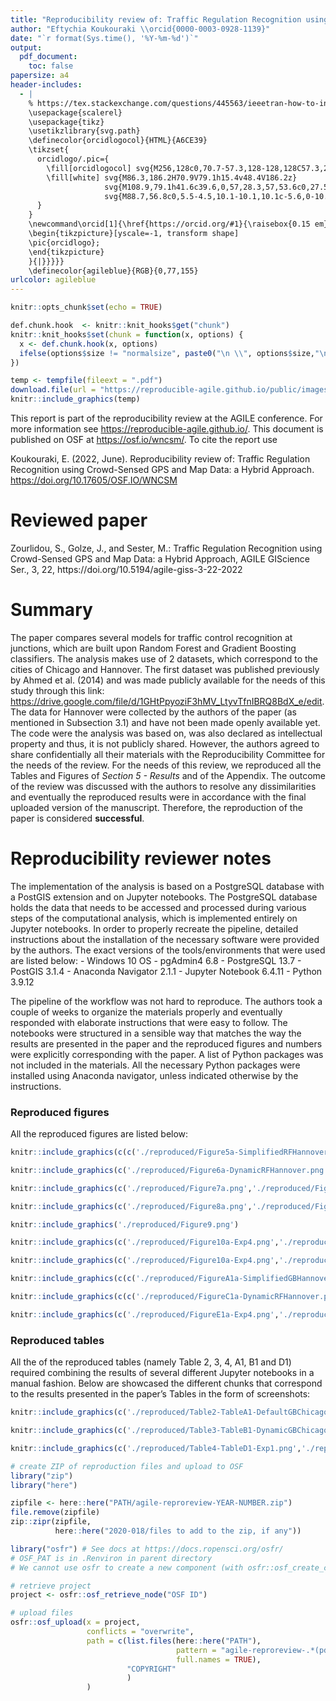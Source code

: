 ```yaml
---
title: "Reproducibility review of: Traffic Regulation Recognition using Crowd-Sensed GPS and Map Data: a Hybrid Approach"
author: "Eftychia Koukouraki \\orcid{0000-0003-0928-1139}"
date: "`r format(Sys.time(), '%Y-%m-%d')`"
output:
  pdf_document:
    toc: false
papersize: a4
header-includes:
  - |
    % https://tex.stackexchange.com/questions/445563/ieeetran-how-to-include-orcid-in-tex-pdf-with-pdflatex/445583 (works with pdflatex)
    \usepackage{scalerel}
    \usepackage{tikz}
    \usetikzlibrary{svg.path}
    \definecolor{orcidlogocol}{HTML}{A6CE39}
    \tikzset{
      orcidlogo/.pic={
        \fill[orcidlogocol] svg{M256,128c0,70.7-57.3,128-128,128C57.3,256,0,198.7,0,128C0,57.3,57.3,0,128,0C198.7,0,256,57.3,256,128z};
        \fill[white] svg{M86.3,186.2H70.9V79.1h15.4v48.4V186.2z}
                     svg{M108.9,79.1h41.6c39.6,0,57,28.3,57,53.6c0,27.5-21.5,53.6-56.8,53.6h-41.8V79.1z     M124.3,172.4h24.5c34.9,0,42.9-26.5,42.9-39.7c0-21.5-13.7-39.7-43.7-39.7h-23.7V172.4z}
                     svg{M88.7,56.8c0,5.5-4.5,10.1-10.1,10.1c-5.6,0-10.1-4.6-10.1-10.1c0-5.6,4.5-10.1,10.1-10.1C84.2,46.7,88.7,51.3,88.7,56.8z};
      }
    }
    \newcommand\orcid[1]{\href{https://orcid.org/#1}{\raisebox{0.15 em}{\mbox{\scalerel*{
    \begin{tikzpicture}[yscale=-1, transform shape]
    \pic{orcidlogo};
    \end{tikzpicture}
    }{|}}}}}
    \definecolor{agileblue}{RGB}{0,77,155}
urlcolor: agileblue
---
```


```r
knitr::opts_chunk$set(echo = TRUE)

def.chunk.hook  <- knitr::knit_hooks$get("chunk")
knitr::knit_hooks$set(chunk = function(x, options) {
  x <- def.chunk.hook(x, options)
  ifelse(options$size != "normalsize", paste0("\n \\", options$size,"\n\n", x, "\n\n \\normalsize"), x)
})
```

```r
temp <- tempfile(fileext = ".pdf")
download.file(url = "https://reproducible-agile.github.io/public/images/reproducible-AGILE-logo-square.pdf", destfile = temp)
knitr::include_graphics(temp)
```

This report is part of the reproducibility review at the AGILE conference.
For more information see [https://reproducible-agile.github.io/](https://reproducible-agile.github.io/).
This document is published on OSF at [https://osf.io/wncsm/](https://osf.io/wncsm/).
To cite the report use

Koukouraki, E. (2022, June).  Reproducibility review of: Traffic Regulation Recognition using Crowd-Sensed GPS and Map Data: a Hybrid Approach. [https://doi.org/10.17605/OSF.IO/WNCSM](https://doi.org/10.17605/OSF.IO/WNCSM)

# Reviewed paper

Zourlidou, S., Golze, J., and Sester, M.: Traffic Regulation Recognition using Crowd-Sensed GPS and Map Data: a Hybrid Approach, AGILE GIScience Ser., 3, 22, https://doi.org/10.5194/agile-giss-3-22-2022

# Summary

The paper compares several models for traffic control recognition at junctions, which are built upon Random Forest and Gradient Boosting classifiers. The analysis makes use of 2 datasets, which correspond to the cities of Chicago and Hannover. The first dataset was published previously by Ahmed et al. (2014) and was made publicly available for the needs of this study through this link: [https://drive.google.com/file/d/1GHtPpyoziF3hMV_LtyvTfnIBRQ8BdX_e/edit](https://drive.google.com/file/d/1GHtPpyoziF3hMV_LtyvTfnIBRQ8BdX_e/edit). The data for Hannover were collected by the authors of the paper (as mentioned in Subsection 3.1) and have not been made openly available yet. The code were the analysis was based on, was also declared as intellectual property and thus, it is not publicly shared. However, the authors agreed to share confidentially all their materials with the Reproducibility Committee for the needs of the review. For the needs of this review, we reproduced all the Tables and Figures of *Section 5 - Results* and of the Appendix. The outcome of the review was discussed with the authors to resolve any dissimilarities and eventually the reproduced results were in accordance with the final uploaded version of the manuscript. Therefore, the reproduction of the paper is considered **successful**.

\clearpage

# Reproducibility reviewer notes

The implementation of the analysis is based on a PostgreSQL database with a PostGIS extension and on Jupyter notebooks. The PostgreSQL database holds the data that needs to be accessed and processed during various steps of the computational analysis, which is implemented entirely on Jupyter notebooks. In order to properly recreate the pipeline, detailed instructions about the installation of the necessary software were provided by the authors. The exact versions of the tools/environments that were used are listed below:
- Windows 10 OS
- pgAdmin4 6.8
- PostgreSQL 13.7
- PostGIS 3.1.4
- Anaconda Navigator 2.1.1
- Jupyter Notebook 6.4.11
- Python 3.9.12

The pipeline of the workflow was not hard to reproduce. The authors took a couple of weeks to organize the materials properly and eventually responded with elaborate instructions that were easy to follow. The notebooks were structured in a sensible way that matches the way the results are presented in the paper and the reproduced figures and numbers were explicitly corresponding with the paper. A list of Python packages was not included in the materials. All the necessary Python packages were installed using Anaconda navigator, unless indicated otherwise by the instructions.

### Reproduced figures

All the reproduced figures are listed below:

```r
knitr::include_graphics(c(c('./reproduced/Figure5a-SimplifiedRFHannover.png','./reproduced/Figure5b-DefaultRFHannover.png', './reproduced/Figure5c-SimplifiedGBHannover.png', './reproduced/Figure5d-DefaultGBHannover.png'),                       c('./reproduced/Figure5e-SimplifiedRFChicago.png','./reproduced/Figure5f-DefaultRFChicago.png', './reproduced/Figure5g-SimplifiedGBChicago.png', './reproduced/Figure5h-DefaultGBChicago.png')))
```
```r
knitr::include_graphics(c('./reproduced/Figure6a-DynamicRFHannover.png','./reproduced/Figure6b-DynamicGBHannover.png', './reproduced/Figure6c-DynamicRFChicago.png', './reproduced/Figure6d-DynamicGBChicago.png'))
```

```r
knitr::include_graphics(c('./reproduced/Figure7a.png','./reproduced/Figure7b.png'))
```

```r
knitr::include_graphics(c('./reproduced/Figure8a.png','./reproduced/Figure8b.png'))
```

```r
knitr::include_graphics('./reproduced/Figure9.png')
```

```r
knitr::include_graphics(c('./reproduced/Figure10a-Exp4.png','./reproduced/Figure10b-Exp8.png'))
```

```r
knitr::include_graphics(c('./reproduced/Figure10a-Exp4.png','./reproduced/Figure10b-Exp8.png'))
```

```r
knitr::include_graphics(c(c('./reproduced/FigureA1a-SimplifiedGBHannover.png','./reproduced/FigureA1b-DefaultGBHannover.png'),           c('./reproduced/FigureA1c-SimplifiedRFChicago.png','./reproduced/FigureA1d-DefaultRFChicago.png')))
```
```r
knitr::include_graphics(c(c('./reproduced/FigureC1a-DynamicRFHannover.png','./reproduced/FigureC1b-DynamicGBHannover.png'),           c('./reproduced/FigureC1c-DynamicRFChicago.png','./reproduced/FigureC1d-DynamicGBChicago.png')))
```

```r
knitr::include_graphics(c('./reproduced/FigureE1a-Exp4.png','./reproduced/FigureE1b-Exp8.png'))
```
### Reproduced tables

All the of the reproduced tables (namely Table 2, 3, 4, A1, B1 and D1) required combining the results of several different Jupyter notebooks in a manual fashion. Below are showcased the different chunks that correspond to the results presented in the paper's Tables in the form of screenshots:

```r
knitr::include_graphics(c('./reproduced/Table2-TableA1-DefaultGBChicago.png','./reproduced/Table2-TableA1-DefaultGBHannover.png', './reproduced/Table2-TableA1-DefaultRFChicago.png', './reproduced/Table2-TableA1-DefaultRFHannover.png', './reproduced/Table2-TableA1-SimplifiedGBChicago.png','./reproduced/Table2-TableA1-SimplifiedGBHannover.png', './reproduced/Table2-TableA1-SimplifiedRFChicago.png', './reproduced/Table2-TableA1-SimplifiedRFHannover.png'))
```


```r
knitr::include_graphics(c('./reproduced/Table3-TableB1-DynamicGBChicago.png','./reproduced/Table3-TableB1-DynamicGBHannover.png', './reproduced/Table3-TableB1-DynamicRFChicago.png', './reproduced/Table3-TableB1-DynamicRFHannover.png'))
```


```r
knitr::include_graphics(c('./reproduced/Table4-TableD1-Exp1.png','./reproduced/Table4-TableD1-Exp2.png', './reproduced/Table4-TableD1-Exp3.png', './reproduced/Table4-TableD1-Exp4.png', './reproduced/Table4-TableD1-Exp5.png','./reproduced/Table4-TableD1-Exp6.png', './reproduced/Table4-TableD1-Exp7.png', './reproduced/Table4-TableD1-Exp8.png'))
```


```r
# create ZIP of reproduction files and upload to OSF
library("zip")
library("here")

zipfile <- here::here("PATH/agile-reproreview-YEAR-NUMBER.zip")
file.remove(zipfile)
zip::zipr(zipfile,
          here::here("2020-018/files to add to the zip, if any"))

library("osfr") # See docs at https://docs.ropensci.org/osfr/
# OSF_PAT is in .Renviron in parent directory
# We cannot use osfr to create a new component (with osfr::osf_create_component(x = osfr::osf_retrieve_node("6k5fh"), ...) because that will set the storage location to outside Europe.

# retrieve project
project <- osfr::osf_retrieve_node("OSF ID")

# upload files
osfr::osf_upload(x = project,
                 conflicts = "overwrite",
                 path = c(list.files(here::here("PATH"),
                                     pattern = "agile-reproreview-.*(pdf$|Rmd$|zip$)",
                                     full.names = TRUE),
                          "COPYRIGHT"
                          )
                 )
```
